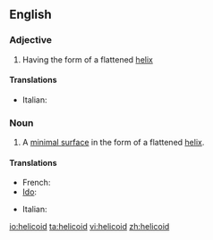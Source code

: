 ==English==

===Adjective===
{{en-adj}}

# Having the form of a flattened [[helix]]

====Translations====
{{trans-top|having the form of a flattened helix}}
* Italian: {{t-|it|elicoidale}}
{{trans-mid}}
{{trans-bottom}}

===Noun===
{{wikipedia}}
{{en-noun}}

# {{mathematics}} A [[minimal surface]] in the form of a flattened [[helix]].

====Translations====
{{trans-top|minimal surface in form of flattened helix}}
* French: {{t+|fr|hélicoïde|f}}
* [[Ido]]: {{t+|io|helicoido|xs=Ido}}
{{trans-mid}}
* Italian: {{t-|it|elicoide|m}}
{{trans-bottom}}

[[io:helicoid]]
[[ta:helicoid]]
[[vi:helicoid]]
[[zh:helicoid]]